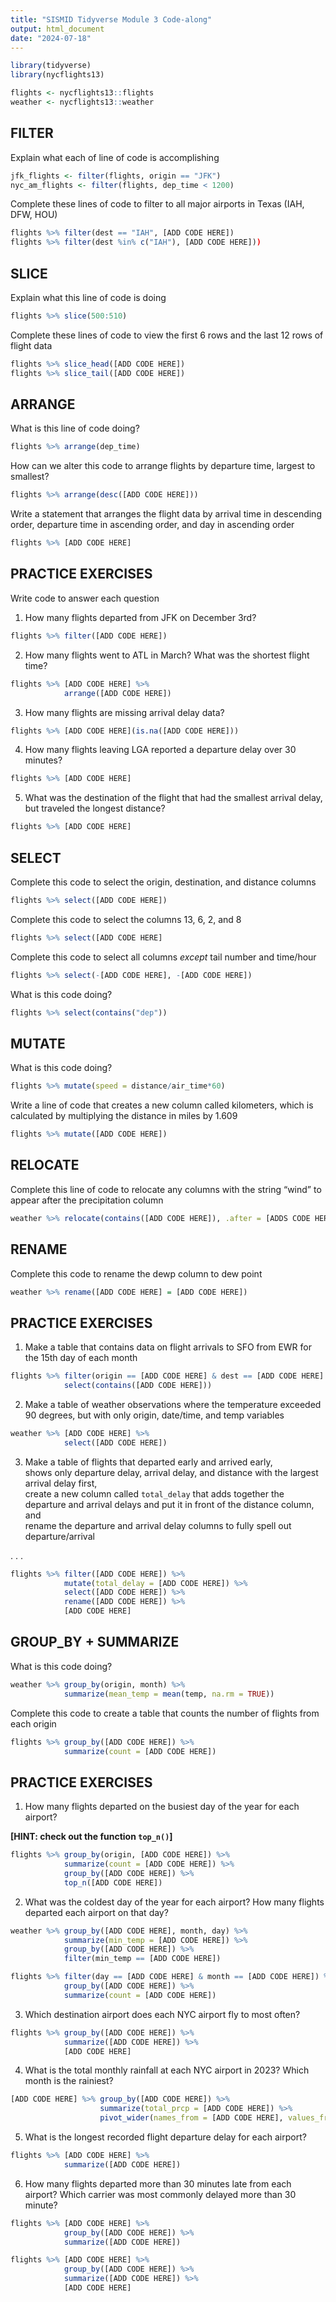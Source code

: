 ---
title: "SISMID Tidyverse Module 3 Code-along"
output: html_document
date: "2024-07-18"
---

```{r load packages}
library(tidyverse)
library(nycflights13)

flights <- nycflights13::flights
weather <- nycflights13::weather
```

## FILTER

Explain what each of line of code is accomplishing
```{r filter 1}
jfk_flights <- filter(flights, origin == "JFK")
nyc_am_flights <- filter(flights, dep_time < 1200)
```


Complete these lines of code to filter to all major airports in Texas (IAH, DFW, HOU)
```{r filter 2}
flights %>% filter(dest == "IAH", [ADD CODE HERE])
flights %>% filter(dest %in% c("IAH"), [ADD CODE HERE]))
```


## SLICE

Explain what this line of code is doing
```{r slice 1}
flights %>% slice(500:510)
```


Complete these lines of code to view the first 6 rows and the last 12 rows of flight data
```{r slice 2}
flights %>% slice_head([ADD CODE HERE])
flights %>% slice_tail([ADD CODE HERE])
```


## ARRANGE

What is this line of code doing?
```{r arrange 1}
flights %>% arrange(dep_time)
```

How can we alter this code to arrange flights by departure time, largest to smallest?
```{r arrange 2}
flights %>% arrange(desc([ADD CODE HERE]))
```

Write a statement that arranges the flight data by arrival time in descending order, departure time in ascending order, and day in ascending order
```{r arrange3}
flights %>% [ADD CODE HERE]
```


## PRACTICE EXERCISES

Write code to answer each question

1. How many flights departed from JFK on December 3rd?

```{r practice 1.1}
flights %>% filter([ADD CODE HERE])
```

2. How many flights went to ATL in March? What was the shortest flight time?

```{r practice 1.2}
flights %>% [ADD CODE HERE] %>%
            arrange([ADD CODE HERE])
```

3. How many flights are missing arrival delay data?

```{r practice 1.3}
flights %>% [ADD CODE HERE](is.na([ADD CODE HERE]))
```

4. How many flights leaving LGA reported a departure delay over 30 minutes?

```{r practice 1.4}
flights %>% [ADD CODE HERE]
```

5. What was the destination of the flight that had the smallest arrival delay, but traveled the longest distance?

```{r practice 1.5}
flights %>% [ADD CODE HERE]
```


## SELECT

Complete this code to select the origin, destination, and distance columns
```{r select 1}
flights %>% select([ADD CODE HERE])
```

Complete this code to select the columns 13, 6, 2, and 8
```{r select 2}
flights %>% select([ADD CODE HERE]
```

Complete this code to select all columns *except* tail number and time/hour
```{r select 3}
flights %>% select(-[ADD CODE HERE], -[ADD CODE HERE])
```

What is this code doing?
```{r select 4}
flights %>% select(contains("dep"))
```


## MUTATE

What is this code doing?
```{r mutate 1}
flights %>% mutate(speed = distance/air_time*60)
```

Write a line of code that creates a new column called kilometers, which is calculated by multiplying the distance in miles by 1.609
```{r mutate 2}
flights %>% mutate([ADD CODE HERE])
```


## RELOCATE

Complete this line of code to relocate any columns with the string "wind" to appear after the precipitation column
```{r relocate 1}
weather %>% relocate(contains([ADD CODE HERE]), .after = [ADDS CODE HERE])
```

## RENAME

Complete this code to rename the dewp column to dew point
```{r rename 1}
weather %>% rename([ADD CODE HERE] = [ADD CODE HERE])
```


## PRACTICE EXERCISES

1. Make a table that contains data on flight arrivals to SFO from EWR for the 15th day of each month

```{r practice 2.1}
flights %>% filter(origin == [ADD CODE HERE] & dest == [ADD CODE HERE] & [ADD CODE HERE]) %>%
            select(contains([ADD CODE HERE]))
```

2. Make a table of weather observations where the temperature exceeded 90 degrees, but with only origin, date/time, and temp variables

```{r practice 2.2}
weather %>% [ADD CODE HERE] %>%
            select([ADD CODE HERE])
```

3. Make a table of flights that departed early and arrived early, \
  shows only departure delay, arrival delay, and distance with the largest arrival delay first, \
  create a new column called `total_delay` that adds together the departure and arrival delays and     put it in front of the distance column, and \
  rename the departure and arrival delay columns to fully spell out departure/arrival
  
. . . 
  
```{r practice 2.3}
flights %>% filter([ADD CODE HERE]) %>%
            mutate(total_delay = [ADD CODE HERE]) %>%
            select([ADD CODE HERE]) %>%
            rename([ADD CODE HERE]) %>%
            [ADD CODE HERE]
```


## GROUP_BY + SUMMARIZE

What is this code doing?
```{r group summarize 1}
weather %>% group_by(origin, month) %>%
            summarize(mean_temp = mean(temp, na.rm = TRUE))
```

Complete this code to create a table that counts the number of flights from each origin
```{r group summarize 2}
flights %>% group_by([ADD CODE HERE]) %>%
            summarize(count = [ADD CODE HERE])
```


## PRACTICE EXERCISES

1. How many flights departed on the busiest day of the year for each airport?

**[HINT: check out the function `top_n()`]**
```{r practice 3.1}
flights %>% group_by(origin, [ADD CODE HERE]) %>%
            summarize(count = [ADD CODE HERE]) %>%
            group_by([ADD CODE HERE]) %>%
            top_n([ADD CODE HERE])
```

2. What was the coldest day of the year for each airport? How many flights departed each airport on that day?

```{r practice 3.2}
weather %>% group_by([ADD CODE HERE], month, day) %>%
            summarize(min_temp = [ADD CODE HERE]) %>%
            group_by([ADD CODE HERE]) %>%
            filter(min_temp == [ADD CODE HERE])

flights %>% filter(day == [ADD CODE HERE] & month == [ADD CODE HERE]) %>%
            group_by([ADD CODE HERE]) %>%
            summarize(count = [ADD CODE HERE])
```

3. Which destination airport does each NYC airport fly to most often?

```{r practice 3.3}
flights %>% group_by([ADD CODE HERE]) %>%
            summarize([ADD CODE HERE]) %>%
            [ADD CODE HERE]
```

4. What is the total monthly rainfall at each NYC airport in 2023? Which month is the rainiest?

```{r practice 3.4}
[ADD CODE HERE] %>% group_by([ADD CODE HERE]) %>%
                    summarize(total_prcp = [ADD CODE HERE]) %>%
                    pivot_wider(names_from = [ADD CODE HERE], values_from = [ADD CODE HERE])
```

5. What is the longest recorded flight departure delay for each airport?

```{r practice 3.5}
flights %>% [ADD CODE HERE] %>%
            summarize([ADD CODE HERE])
```

6. How many flights departed more than 30 minutes late from each airport? Which carrier was most commonly delayed more than 30 minute?

```{r practice 3.6}
flights %>% [ADD CODE HERE] %>%
            group_by([ADD CODE HERE]) %>%
            summarize([ADD CODE HERE])

flights %>% [ADD CODE HERE] %>%
            group_by([ADD CODE HERE]) %>%
            summarize([ADD CODE HERE]) %>%
            [ADD CODE HERE]
```
